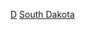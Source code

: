 {{United States topic|prefix=:Category:各年代}}
{{Commons category|South Dakota by decade}}

[[Category:南達科他州各時期歷史|D]]
[[Category:各年代美国各州|South Dakota]]